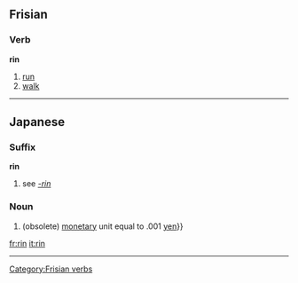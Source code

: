 {{see|-rin}}
==Frisian==
===Verb===
'''rin'''

#[[run]]
#[[walk]]

[[Category:Frisian verbs]]

----

==Japanese==
===Suffix===
'''rin'''
#see ''[[-rin]]''

===Noun===
{{ja-noun|r|kanji=厘|hira=りん}}
# (obsolete) [[monetary]] unit equal to .001 [[yen]]}}


[[fr:rin]]
[[it:rin]]

----